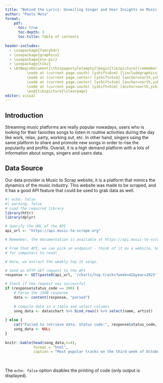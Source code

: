 ```yaml
---
title: "Behind the Lyrics: Unveiling Singer and User Insights on Music to Scrape"
author: "Paulo Mota"
format: 
    pdf:
      toc: true
      toc-depth: 3
      toc-title: Table of contents
   
header-includes:
  - \usepackage{fancyhdr}
  - \usepackage{graphicx}
  - \usepackage{eso-pic}
  - \usepackage{tikz}
  - \AtBeginDocument{\thispagestyle{empty}\begin{tikzpicture}[remember picture,overlay]
          \node at (current page.south) [yshift=6cm] {\includegraphics[width=0.25\paperwidth,height=0.25\paperheight,keepaspectratio]{logo.png}};
          \node at (current page.center) [yshift=5cm] [anchor=north,yshift=-2cm] {\Huge\textbf{Behind the Lyrics}};
          \node at (current page.center) [yshift=3cm] [anchor=north,yshift=-2cm] {\huge\textbf{Unveiling Singer and User Insights on Music to Scrape}};
          \node at (current page.south) [yshift=5cm] [anchor=north,yshift=-2cm] {\normalsize\textbf{February 2024}};
          \end{tikzpicture}\clearpage}
editor: visual
---
```


## Introduction

Streaming music platforms are really popular nowadays, users who is looking for their favorites songs to listen in routine activities during the day like work, relax, party, working out, etc. In other hand, singers using the same platform to share and promote new songs in order to rise the popularity and profits. Overall, it is a high demand platform with a lots of information about songs, singers and users data.

## Data Source

Our data provider is Music to Scrap website, it is a platform that mimics the dynamics of the music industry. This website was made to be scraped, and it has a good API feature that could be used to grab data as well.

```r
#| echo: false
#| warning: false
# Load the required library
library(httr)
library(dplyr)

# Specify the URL of the API
api_url <- "https://api.music-to-scrape.org"

# Remember, the documentation is available at https://api.music-to-scrape.org/docs!

# From that API, we can pick an endpoint - think of it as a website, but then 
# for computers to read!

# Here, we extract the weekly top 15 songs.

# Send an HTTP GET request to the API
response <- GET(paste0(api_url, '/charts/top-tracks?week=42&year=2023'))

# Check if the request was successful
if (response$status_code == 200) {
    # Parse the JSON response
    data <- content(response, "parsed")
    
    # Compile data in a table and select columns
    song_data <- data$chart %>% bind_rows() %>% select(name, artist)
    
} else {
    cat("Failed to retrieve data. Status code:", response$status_code, "\n")
    song_data <- NULL
}
                
knitr::kable(head(song_data,n=4),
             format = "html",
             caption = "Most popular tracks on the third week of October in 2023")
```

\

The `echo: false` option disables the printing of code (only output is displayed).
